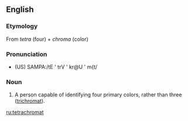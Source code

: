 ==English==

===Etymology===
From ''tetra'' (four) + ''chroma'' (color)

===Pronunciation===
*(US) SAMPA:/tE ' trV ' kr@U ' m{t/

===Noun===
{{en-noun}}

# {{context|fiction}} A person capable of identifying four primary colors, rather than three ([[trichromat]]).

[[ru:tetrachromat]]
